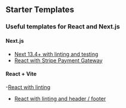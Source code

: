 ## Starter Templates

### Useful templates for React and Next.js

#### Next.js
- [Next 13.4+ with linting and testing](https://github.com/GLD5000/GLD-NextTemplate)
- [React with Stripe Payment Gateway](https://github.com/GLD5000/GLD-StripeTemplate)

#### React + Vite
-[React with linting](https://github.com/GLD5000/GLD-Minimal-Template)
- [React with linting and header / footer](https://github.com/GLD5000/GLD-React-Starter)